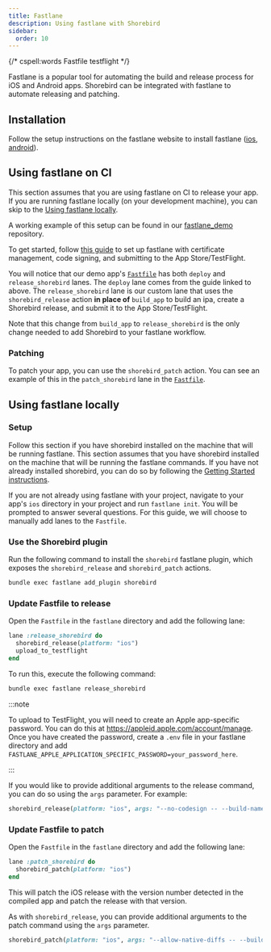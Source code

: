 ```yaml
---
title: Fastlane
description: Using fastlane with Shorebird
sidebar:
  order: 10
---
```


{/* cspell:words Fastfile testflight */}

Fastlane is a popular tool for automating the build and release process for iOS
and Android apps. Shorebird can be integrated with fastlane to automate
releasing and patching.

## Installation

Follow the setup instructions on the fastlane website to install fastlane
([ios](https://docs.fastlane.tools/getting-started/ios/setup/),
[android](https://docs.fastlane.tools/getting-started/android/setup/)).

## Using fastlane on CI

This section assumes that you are using fastlane on CI to release your app. If
you are running fastlane locally (on your development machine), you can skip to
the [Using fastlane locally](#using-fastlane-locally).

A working example of this setup can be found in our
[fastlane_demo](https://github.com/shorebirdtech/fastlane_demo) repository.

To get started, follow [this
guide](https://medium.com/revelo-tech/setting-up-automatic-ios-release-with-fastlane-and-match-on-ci-cd-server-16c3f1d79bc5)
to set up fastlane with certificate management, code signing, and submitting to
the App Store/TestFlight.

You will notice that our demo app's
[`Fastfile`](https://github.com/shorebirdtech/fastlane_demo/blob/main/ios/fastlane/Fastfile)
has both `deploy` and `release_shorebird` lanes. The `deploy` lane comes from
the guide linked to above. The `release_shorebird` lane is our custom lane that
uses the `shorebird_release` action **in place of** `build_app` to build an ipa,
create a Shorebird release, and submit it to the App Store/TestFlight.

Note that this change from `build_app` to `release_shorebird` is the only
change needed to add Shorebird to your fastlane workflow.

### Patching

To patch your app, you can use the `shorebird_patch` action. You can see an
example of this in the `patch_shorebird` lane in the
[`Fastfile`](https://github.com/shorebirdtech/fastlane_demo/blob/main/ios/fastlane/Fastfile#L92-L98).


## Using fastlane locally

### Setup

Follow this section if you have shorebird installed on the machine that will be
running fastlane. This section assumes that you have shorebird installed on the
machine that will be running the fastlane commands. If you have not already
installed shorebird, you can do so by following the [Getting Started
instructions](/getting-started).

If you are not already using fastlane with your project, navigate to your app's
`ios` directory in your project and run `fastlane init`. You will be prompted to
answer several questions. For this guide, we will choose to manually add lanes
to the `Fastfile`.

### Use the Shorebird plugin

Run the following command to install the `shorebird` fastlane plugin, which
exposes the `shorebird_release` and `shorebird_patch` actions.

```bash
bundle exec fastlane add_plugin shorebird
```

### Update Fastfile to release

Open the `Fastfile` in the `fastlane` directory and add the following lane:

```ruby
lane :release_shorebird do
  shorebird_release(platform: "ios")
  upload_to_testflight
end
```

To run this, execute the following command:

```bash
bundle exec fastlane release_shorebird
```

:::note

To upload to TestFlight, you will need to create an Apple app-specific password.
You can do this at https://appleid.apple.com/account/manage. Once you have
created the password, create a `.env` file in your fastlane directory and add
`FASTLANE_APPLE_APPLICATION_SPECIFIC_PASSWORD=your_password_here`.

:::

If you would like to provide additional arguments to the release command, you
can do so using the `args` parameter. For example:

```ruby
shorebird_release(platform: "ios", args: "--no-codesign -- --build-name=1.0.0")
```

### Update Fastfile to patch

Open the `Fastfile` in the `fastlane` directory and add the following lane:

```ruby
lane :patch_shorebird do
  shorebird_patch(platform: "ios")
end
```

This will patch the iOS release with the version number detected in the compiled
app and patch the release with that version.

As with `shorebird_release`, you can provide additional arguments to the patch
command using the `args` parameter.

```ruby
shorebird_patch(platform: "ios", args: "--allow-native-diffs -- --build-name=1.0.0")
```
